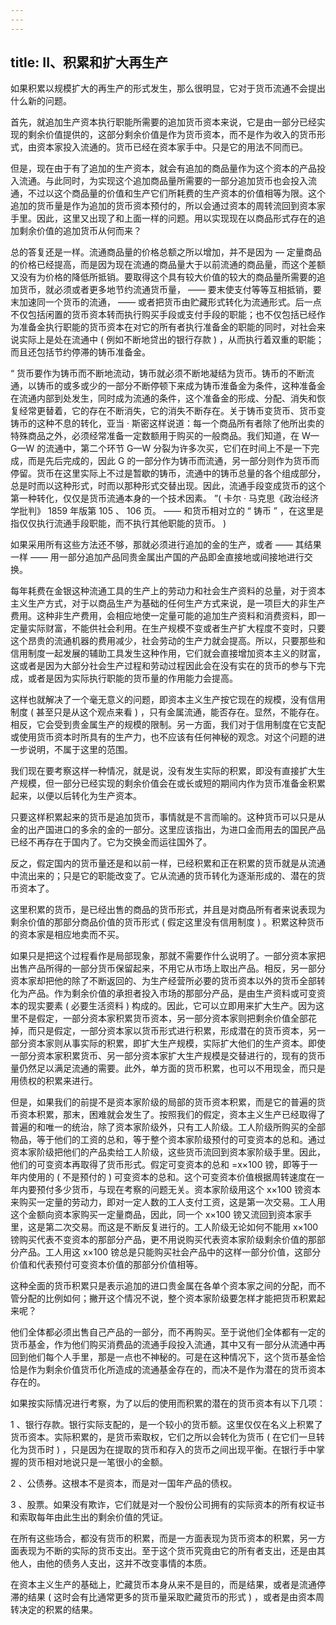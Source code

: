 ```yaml
---
---
---
```

title: II、积累和扩大再生产
---




如果积累以规模扩大的再生产的形式发生，那么很明显，它对于货币流通不会提出什么新的问题。

首先，就追加生产资本执行职能所需要的追加货币资本来说，它是由一部分已经实现的剩余价值提供的，这部分剩余价值是作为货币资本，而不是作为收入的货币形式，由资本家投入流通的。货币已经在资本家手中。只是它的用法不同而已。

但是，现在由于有了追加的生产资本，就会有追加的商品量作为这个资本的产品投入流通。与此同时，为实现这个追加商品量所需要的一部分追加货币也会投入流通，不过以这个商品量的价值和生产它们所耗费的生产资本的价值相等为限。这个追加的货币量是作为追加的货币资本预付的，所以会通过资本的周转流回到资本家手里。因此，这里又出现了和上面一样的问题。用以实现现在以商品形式存在的追加剩余价值的追加货币从何而来？

总的答复还是一样。流通商品量的价格总额之所以增加，并不是因为 — 定量商品的价格已经提高，而是因为现在流通的商品量大于以前流通的商品量，而这个差额又没有为价格的降低所抵销。要取得这个具有较大价值的较大的商品量所需要的追加货币，就必须或者更多地节约流通货币量， —— 要末使支付等等互相抵销，要末加速同一个货币的流通， —— 或者把货币由贮藏形式转化为流通形式。后一点不仅包括闲置的货币资本转而执行购买手段或支付手段的职能；也不仅包括已经作为准备金执行职能的货币资本在对它的所有者执行准备金的职能的同时，对社会来说实际上是处在流通中 ( 例如不断地贷出的银行存款 ) ，从而执行着双重的职能；而且还包括节约停滞的铸币准备金。

 “ 货币要作为铸币而不断地流动，铸币就必须不断地凝结为货币。铸币的不断流通，以铸币的或多或少的一部分不断停顿下来成为铸币淮备金为条件，这种准备金在流通内部到处发生，同时成为流通的条件，这个准备金的形成、分配、消失和恢复经常更替着，它的存在不断消失，它的消失不断存在。关于铸币变货币、货币变铸币的这种不息的转化，亚当 · 斯密这样说道：每一个商品所有者除了他所出卖的特殊商品之外，必须经常准备一定数额用于购买的一般商品。我们知道，在 W—G—W 的流通中，第二个环节 G—W 分裂为许多次买，它们在时间上不是一下完成，而是先后完成的，因此 G 的一部分作为铸币而流通，另一部分则作为货币而停留。货币在这里实际上不过是暂歇的铸币，流通中的铸币总量的各个组成部分，总是时而以这种形式，时而以那种形式交替出现。因此，流通手段变成货币的这个第一种转化，仅仅是货币流通本身的一个技术因素。 ”( 卡尔 · 马克思《政治经济学批判》 1859 年版第 105 、 106 页。 —— 和货币相对立的 “ 铸币 ” ，在这里是指仅仅执行流通手段职能，而不执行其他职能的货币。 )

如果采用所有这些方法还不够，那就必须进行追加的金的生产，或者 —— 其结果一样 —— 用一部分追加产品同贵金属出产国的产品即金直接地或间接地进行交换。

每年耗费在金银这种流通工具的生产上的劳动力和社会生产资料的总量，对于资本主义生产方式，对于以商品生产为基础的任何生产方式来说，是一项巨大的非生产费用。这种非生产费用，会相应地使一定量可能的追加生产资料和消费资料，即一定量实际财富，不能供社会利用。在生产规模不变或者生产扩大程度不变时，只要这个昂贵的流通机器的费用减少，社会劳动的生产力就会提高。所以，只要那些和信用制度一起发展的辅助工具发生这种作用，它们就会直接增加资本主义的财富，这或者是因为大部分社会生产过程和劳动过程因此会在没有实在的货币的参与下完成，或者是因为实际执行职能的货币量的作用能力会提高。

这样也就解决了一个毫无意义的问题，即资本主义生产按它现在的规模，没有信用制度 ( 甚至只是从这个观点来看 ) ，只有金属流通，能否存在。显然，不能存在。相反，它会受到贵金属生产的规模的限制。另一方面，我们对于信用制度在它支配或使用货币资本时所具有的生产力，也不应该有任何神秘的观念。对这个问题的进一步说明，不属于这里的范围。

我们现在要考察这样一种情况，就是说，没有发生实际的积累，即没有直接扩大生产规模，但一部分已经实现的剩余价值会在或长或短的期间内作为货币准备金积累起来，以便以后转化为生产资本。

只要这样积累起来的货币是追加货币，事情就是不言而喻的。这种货币可以只是从金的出产国进口的多余的金的一部分。这里应该指出，为进口金而用去的国民产品已经不再存在于国内了。它为交换金而运往国外了。

反之，假定国内的货币量还是和以前一样，已经积累和正在积累的货币就是从流通中流出来的；只是它的职能改变了。它从流通的货币转化为逐渐形成的、潜在的货币资本了。

这里积累的货币，是已经出售的商品的货币形式，并且是对商品所有者来说表现为剩余价值的那部分商品价值的货币形式 ( 假定这里没有信用制度 ) 。积累这种货币的资本家是相应地卖而不买。

如果只是把这个过程看作是局部现象，那就不需要作什么说明了。一部分资本家把出售产品所得的一部分货币保留起来，不用它从市场上取出产品。相反，另一部分资本家却把他的除了不断返回的、为生产经营所必要的货币资本以外的货币全部转化为产品。作为剩余价值的承担者投入市场的那部分产品，是由生产资料或可变资本的现实要素 ( 必要生活资料 ) 构成的。因此，它可以立即用来扩大生产。因为这里不是假定，一部分资本家积累货币资本，另一部分资本家则把剩余价值全部花掉，而只是假定，一部分资本家以货币形式进行积累，形成潜在的货币资本，另一部分资本家则从事实际的积累，即扩大生产规模，实际扩大他们的生产资本。即使一部分资本家积累货币、另一部分资本家扩大生产规模是交替进行的，现有的货币量仍然足以满足流通的需要。此外，单方面的货币积累，也可以不用现金，而只是用债权的积累来进行。

但是，如果我们的前提不是资本家阶级的局部的货币资本积累，而是它的普遍的货币资本积累，那末，困难就会发生了。按照我们的假定，资本主义生产已经取得了普遍的和唯一的统治，除了资本家阶级外，只有工人阶级。工人阶级所购买的全部物品，等于他们的工资的总和，等于整个资本家阶级预付的可变资本的总和。通过资本家阶级把他们的产品卖给工人阶级，这些货币流回到资本家阶级手里。因此，他们的可变资本再取得了货币形式。假定可变资本的总和 =x×100 镑，即等于一年内使用的 ( 不是预付的 ) 可变资本的总和。这个可变资本价值根据周转速度在一年内要预付多少货币，与现在考察的问题无关。资本家阶级用这个 x×100 镑资本来购买一定量的劳动力，即对一定人数的工人支付工资，这是第一次交易。工人用这个金额向资本家购买一定量商品，因此，同一个 x×100 镑又流回到资本家手里，这是第二次交易。而这是不断反复进行的。工人阶级无论如何不能用 x×100 镑购买代表不变资本的那部分产品，更不用说购买代表资本家阶级剩余价值的那部分产品。工人用这 x×100 镑总是只能购买社会产品中的这样一部分价值，这部分价值和代表预付可变资本价值的那部分价值相等。

这种全面的货币积累只是表示追加的进口贵金属在各单个资本家之间的分配，而不管分配的比例如何；撇开这个情况不说，整个资本家阶级要怎样才能把货币积累起来呢？

他们全体都必须出售自己产品的一部分，而不再购买。至于说他们全体都有一定的货币基金，作为他们购买消费品的流通手段投入流通，其中又有一部分从流通中再回到他们每个人手里，那是一点也不神秘的。可是在这种情况下，这个货币基金恰恰是作为剩余价值货币化所造成的流通基金存在的，而决不是作为潜在的货币资本存在的。

如果按实际情况进行考察，为了以后的使用而积累的潜在的货币资本有以下几项：

 1 、银行存款。银行实际支配的，是一个较小的货币额。这里仅仅在名义上积累了货币资本。实际积累的，是货币索取权，它们之所以会转化为货币 ( 在它们一旦转化为货币时 ) ，只是因为在提取的货币和存入的货币之间出现平衡。在银行手中掌握的货币相对地说只是一笔很小的金额。

 2 、公债券。这根本不是资本，而是对一国年产品的债权。

 3 、股票。如果没有欺诈，它们就是对一个股份公司拥有的实际资本的所有权证书和索取每年由此生出的剩余价值的凭证。

在所有这些场合，都没有货币的积累，而是一方面表现为货币资本的积累，另一方面表现为不断的实际的货币支出。至于这个货币究竟由它的所有者支出，还是由其他人，由他的债务人支出，这并不改变事情的本质。

在资本主义生产的基础上，贮藏货币本身从来不是目的，而是结果，或者是流通停滞的结果 ( 这时会有比通常更多的货币量采取贮藏货币的形式 ) ，或者是由资本周转决定的积累的结果。
